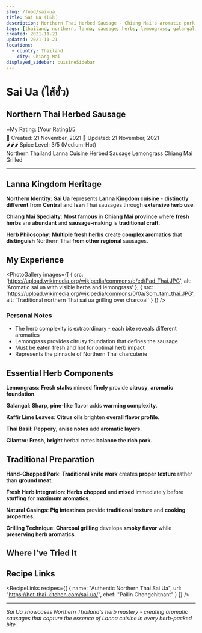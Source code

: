 ```yaml
---
slug: /food/sai-ua
title: Sai Ua (ไส้อั่ว)
description: Northern Thai Herbed Sausage - Chiang Mai's aromatic pork sausage with lemongrass and herbs
tags: [thailand, northern, lanna, sausage, herbs, lemongrass, galangal, pork, chiang-mai, grilled]
created: 2021-11-21
updated: 2021-11-21
locations:
  - country: Thailand
    city: Chiang Mai
displayed_sidebar: cuisineSidebar
---
```



# Sai Ua (ไส้อั่ว)
## Northern Thai Herbed Sausage

<div className="food-rating">
  <span className="star">⭐</span>My Rating: [Your Rating]/5
</div>

<div className="food-metadata">
  <span className="food-date">📅 Created: 21 November, 2021</span>
  <span className="food-date">🔄 Updated: 21 November, 2021</span>
</div>


<div className="spice-level">
  🌶️🌶️🌶️ Spice Level: 3/5 (Medium-Hot)
</div>


<div className="food-tags">
  <span className="food-tag">Northern Thailand</span>
  <span className="food-tag">Lanna Cuisine</span>
  <span className="food-tag">Herbed Sausage</span>
  <span className="food-tag">Lemongrass</span>
  <span className="food-tag">Chiang Mai</span>
  <span className="food-tag">Grilled</span>
</div>


---

## Lanna Kingdom Heritage

**Northern Identity**: **Sai Ua** represents **Lanna Kingdom cuisine** - **distinctly different** from **Central** and **Isan** Thai sausages through **extensive herb use**.

**Chiang Mai Specialty**: **Most famous** in **Chiang Mai province** where **fresh herbs** are **abundant** and **sausage-making** is **traditional craft**.

**Herb Philosophy**: **Multiple fresh herbs** create **complex aromatics** that **distinguish** Northern Thai **from other regional** sausages.

## My Experience

<PhotoGallery
  images={[
    { src: 'https://upload.wikimedia.org/wikipedia/commons/e/ed/Pad_Thai.JPG', alt: 'Aromatic sai ua with visible herbs and lemongrass' },
    { src: 'https://upload.wikimedia.org/wikipedia/commons/0/0a/Som_tam_thai.JPG', alt: 'Traditional northern Thai sai ua grilling over charcoal' }
  ]}
/>

### Personal Notes
- The herb complexity is extraordinary - each bite reveals different aromatics
- Lemongrass provides citrusy foundation that defines the sausage
- Must be eaten fresh and hot for optimal herb impact
- Represents the pinnacle of Northern Thai charcuterie

## Essential Herb Components

**Lemongrass**: **Fresh stalks** minced **finely** provide **citrusy**, **aromatic foundation**.

**Galangal**: **Sharp**, **pine-like** flavor adds **warming complexity**.

**Kaffir Lime Leaves**: **Citrus oils** brighten **overall flavor profile**.

**Thai Basil**: **Peppery**, **anise notes** add **aromatic layers**.

**Cilantro**: **Fresh**, **bright** herbal notes **balance** the **rich pork**.

## Traditional Preparation

**Hand-Chopped Pork**: **Traditional knife work** creates **proper texture** rather than **ground meat**.

**Fresh Herb Integration**: **Herbs chopped** and **mixed** immediately before **stuffing** for **maximum aromatics**.

**Natural Casings**: **Pig intestines** provide **traditional texture** and **cooking properties**.

**Grilling Technique**: **Charcoal grilling** develops **smoky flavor** while **preserving herb aromatics**.

## Where I've Tried It

<MapEmbed
  location="Northern Thailand, especially Chiang Mai"
  description="The heart of Lanna cuisine and traditional sausage making"
/>

## Recipe Links

<RecipeLinks
  recipes={[
    {
      name: "Authentic Northern Thai Sai Ua",
      url: "https://hot-thai-kitchen.com/sai-ua/",
      chef: "Pailin Chongchitnant"
    }
  ]}
/>

---

*Sai Ua showcases Northern Thailand's herb mastery - creating aromatic sausages that capture the essence of Lanna cuisine in every herb-packed bite.*